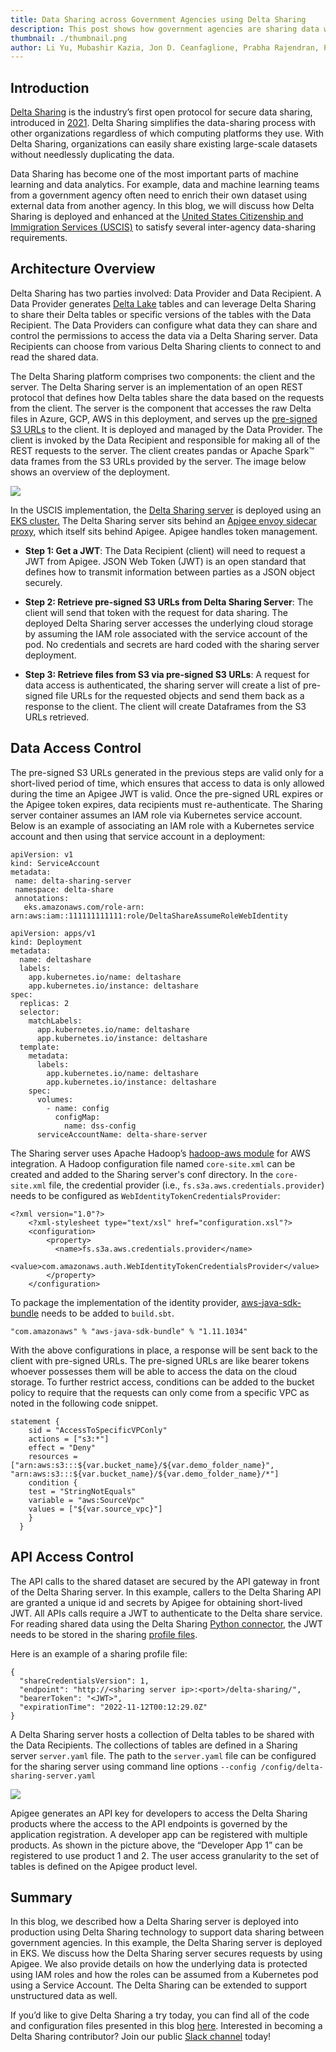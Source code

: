 ```yaml
---
title: Data Sharing across Government Agencies using Delta Sharing
description: This post shows how government agencies are sharing data with Delta Sharing.
thumbnail: ./thumbnail.png
author: Li Yu, Mubashir Kazia, Jon D. Ceanfaglione, Prabha Rajendran, Purushotam Shrestha, Shawn A. Benjamin
---
```


## Introduction

[Delta Sharing](https://delta.io/sharing/) is the industry’s first open protocol for secure data sharing, introduced in [2021](https://databricks.com/blog/2021/05/26/introducing-delta-sharing-an-open-protocol-for-secure-data-sharing.html). Delta Sharing simplifies the data-sharing process with other organizations regardless of which computing platforms they use. With Delta Sharing, organizations can easily share existing large-scale datasets without needlessly duplicating the data.

Data Sharing has become one of the most important parts of machine learning and data analytics. For example, data and machine learning teams from a government agency often need to enrich their own dataset using external data from another agency. In this blog, we will discuss how Delta Sharing is deployed and enhanced at the [United States Citizenship and Immigration Services (USCIS)](https://www.uscis.gov/) to satisfy several inter-agency data-sharing requirements.

## Architecture Overview

Delta Sharing has two parties involved: Data Provider and Data Recipient. A Data Provider generates [Delta Lake](https://delta.io) tables and can leverage Delta Sharing to share their Delta tables or specific versions of the tables with the Data Recipient. The Data Providers can configure what data they can share and control the permissions to access the data via a Delta Sharing server. Data Recipients can choose from various Delta Sharing clients to connect to and read the shared data.

The Delta Sharing platform comprises two components: the client and the server. The Delta Sharing server is an implementation of an open REST protocol that defines how Delta tables share the data based on the requests from the client. The server is the component that accesses the raw Delta files in Azure, GCP, AWS in this deployment, and serves up the [pre-signed S3 URLs](https://docs.aws.amazon.com/AmazonS3/latest/userguide/ShareObjectPreSignedURL.html) to the client. It is deployed and managed by the Data Provider. The client is invoked by the Data Recipient and responsible for making all of the REST requests to the server. The client creates pandas or Apache Spark™ data frames from the S3 URLs provided by the server. The image below shows an overview of the deployment.

![](image1.png)

In the USCIS implementation, the [Delta Sharing server](https://github.com/delta-io/delta-sharing) is deployed using an [EKS cluster.](https://aws.amazon.com/eks/) The Delta Sharing server sits behind an [Apigee envoy sidecar proxy](https://cloud.google.com/apigee/docs/api-platform/envoy-adapter/v1.0.x/concepts), which itself sits behind Apigee. Apigee handles token management.

- **Step 1: Get a JWT**: The Data Recipient (client) will need to request a JWT from Apigee. JSON Web Token (JWT) is an open standard that defines how to transmit information between parties as a JSON object securely.

- **Step 2: Retrieve pre-signed S3 URLs from Delta Sharing Server**: The client will send that token with the request for data sharing. The deployed Delta Sharing server accesses the underlying cloud storage by assuming the IAM role associated with the service account of the pod. No credentials and secrets are hard coded with the sharing server deployment.

- **Step 3: Retrieve files from S3 via pre-signed S3 URLs**: A request for data access is authenticated, the sharing server will create a list of pre-signed file URLs for the requested objects and send them back as a response to the client. The client will create Dataframes from the S3 URLs retrieved.

## Data Access Control

The pre-signed S3 URLs generated in the previous steps are valid only for a short-lived period of time, which ensures that access to data is only allowed during the time an Apigee JWT is valid. Once the pre-signed URL expires or the Apigee token expires, data recipients must re-authenticate. The Sharing server container assumes an IAM role via Kubernetes service account. Below is an example of associating an IAM role with a Kubernetes service account and then using that service account in a deployment:

```
apiVersion: v1
kind: ServiceAccount
metadata:
 name: delta-sharing-server
 namespace: delta-share
 annotations:
   eks.amazonaws.com/role-arn: arn:aws:iam::111111111111:role/DeltaShareAssumeRoleWebIdentity
```

```
apiVersion: apps/v1
kind: Deployment
metadata:
  name: deltashare
  labels:
    app.kubernetes.io/name: deltashare
    app.kubernetes.io/instance: deltashare
spec:
  replicas: 2
  selector:
    matchLabels:
      app.kubernetes.io/name: deltashare
      app.kubernetes.io/instance: deltashare
  template:
    metadata:
      labels:
        app.kubernetes.io/name: deltashare
        app.kubernetes.io/instance: deltashare
    spec:
      volumes:
        - name: config
          configMap:
            name: dss-config
      serviceAccountName: delta-share-server
```

The Sharing server uses Apache Hadoop’s [hadoop-aws module](https://hadoop.apache.org/docs/stable/hadoop-aws/tools/hadoop-aws/index.html) for AWS integration. A Hadoop configuration file named `core-site.xml` can be created and added to the Sharing server's conf directory. In the `core-site.xml` file, the credential provider (i.e., `fs.s3a.aws.credentials.provider`) needs to be configured as `WebIdentityTokenCredentialsProvider`:

```
<?xml version="1.0"?>
    <?xml-stylesheet type="text/xsl" href="configuration.xsl"?>
    <configuration>
        <property>
          <name>fs.s3a.aws.credentials.provider</name>
          <value>com.amazonaws.auth.WebIdentityTokenCredentialsProvider</value>
        </property>
    </configuration>
```

To package the implementation of the identity provider, [aws-java-sdk-bundle](https://mvnrepository.com/artifact/com.amazonaws/aws-java-sdk-bundle) needs to be added to `build.sbt`.

```
"com.amazonaws" % "aws-java-sdk-bundle" % "1.11.1034"
```

With the above configurations in place, a response will be sent back to the client with pre-signed URLs. The pre-signed URLs are like bearer tokens whoever possesses them will be able to access the data on the cloud storage. To further restrict access, conditions can be added to the bucket policy to require that the requests can only come from a specific VPC as noted in the following code snippet.

```
statement {
	sid = "AccessToSpecificVPConly"
	actions = ["s3:*"]
	effect = "Deny"
	resources = ["arn:aws:s3:::${var.bucket_name}/${var.demo_folder_name}", "arn:aws:s3:::${var.bucket_name}/${var.demo_folder_name}/*"]
	condition {
  	test = "StringNotEquals"
  	variable = "aws:SourceVpc"
  	values = ["${var.source_vpc}"]
    }
  }
```

## API Access Control

The API calls to the shared dataset are secured by the API gateway in front of the Delta Sharing server. In this example, callers to the Delta Sharing API are granted a unique id and secrets by Apigee for obtaining short-lived JWT. All APIs calls require a JWT to authenticate to the Delta share service. For reading shared data using the Delta Sharing [Python connector](https://github.com/delta-io/delta-sharing#python-connector), the JWT needs to be stored in the sharing [profile files](https://github.com/delta-io/delta-sharing/blob/main/PROTOCOL.md#profile-file-format).

Here is an example of a sharing profile file:

```
{
  "shareCredentialsVersion": 1,
  "endpoint": "http://<sharing server ip>:<port>/delta-sharing/",
  "bearerToken": "<JWT>",
  "expirationTime": "2022-11-12T00:12:29.0Z"
}
```

A Delta Sharing server hosts a collection of Delta tables to be shared with the Data Recipients. The collections of tables are defined in a Sharing server `server.yaml` file. The path to the `server.yaml` file can be configured for the sharing server using command line options `--config /config/delta-sharing-server.yaml`

![](image2.png)

Apigee generates an API key for developers to access the Delta Sharing products where the access to the API endpoints is governed by the application registration. A developer app can be registered with multiple products. As shown in the picture above, the “Developer App 1” can be registered to use product 1 and 2. The user access granularity to the set of tables is defined on the Apigee product level.

## Summary

In this blog, we described how a Delta Sharing server is deployed into production using Delta Sharing technology to support data sharing between government agencies. In this example, the Delta Sharing server is deployed in EKS. We discuss how the Delta Sharing server secures requests by using Apigee. We also provide details on how the underlying data is protected using IAM roles and how the roles can be assumed from a Kubernetes pod using a Service Account. The Delta Sharing can be extended to support unstructured data as well.

If you’d like to give Delta Sharing a try today, you can find all of the code and configuration files presented in this blog [here](https://github.com/lyliyu/delta-sharing). Interested in becoming a Delta Sharing contributor? Join our public [Slack channel](https://go.delta.io/slack) today!
